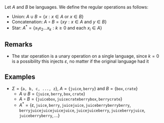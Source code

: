 Let <math display="inline">A</math> and <math display="inline">B</math> be languages. We define the regular operations as follows:

* Union: <math display="inline">A \cup B = \left\{ x : x \in A \text{ or } x \in B \right\}</math>
* Concatenation: <math display="inline">A \circ B = \left\{ xy : x \in A \text{ and } y \in B \right\}</math>
* Star: <math display="inline">A^{*} = \left\{ x_{1}x_{2}\ldots x_{k}: k \ge 0 \text{ and each } x_{i} \in A\right\}</math>

== Remarks ==

* The star operation is a unary operation on a single language, since <math>k = 0</math> is a possibility this injects <math>\varepsilon</math>, no matter if the original language had it

== Examples ==

* <math>\Sigma = \{\texttt{a, b, c, ..., z} \}</math>, <math>A = \{ \texttt{juice}, \texttt{berry}\}</math> and <math>B = \{ \texttt{box}, \texttt{crate} \}</math>
** <math>A \cup B = \{ \texttt{juice}, \texttt{berry}, \texttt{box}, \texttt{crate} \}</math>
** <math>A \circ B = \{ \texttt{juicebox},\texttt{juicecrate} \texttt{berrybox}, \texttt{berrycrate} \}</math>
** <math display="block">A^*= \{ \varepsilon, \texttt{juice},\texttt{berry}, \texttt{juicejuice}, \texttt{juiceberry} \texttt{berryberry},\texttt{berryjuice} \texttt{juicejuicejuice}, \texttt{juicejuiceberry}, \texttt{juiceberryjuice}, \texttt{juiceberryberry}, ... \}</math>
{{Knowledge Metadata|Computability|Definition}}